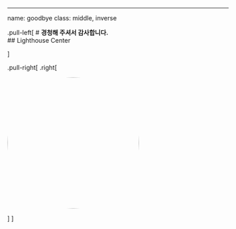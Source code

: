 ---
name: goodbye
class: middle, inverse

.pull-left[
# **경청해 주셔서 감사합니다.**
<br/>
## Lighthouse Center

]

.pull-right[
.right[

<img style="border-radius: 100%;" src="../fig/logo-kpmg.jpg" width="300px"/>

]
]
